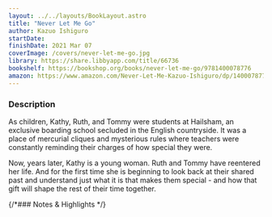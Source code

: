 ```yaml
---
layout: ../../layouts/BookLayout.astro
title: "Never Let Me Go"
author: Kazuo Ishiguro
startDate:
finishDate: 2021 Mar 07
coverImage: /covers/never-let-me-go.jpg
library: https://share.libbyapp.com/title/66736
bookshelf: https://bookshop.org/books/never-let-me-go/9781400078776
amazon: https://www.amazon.com/Never-Let-Me-Kazuo-Ishiguro/dp/1400078776/
---
```


<ReadingTime
  startDate  = {frontmatter.startDate}
  finishDate = {frontmatter.finishDate}
/>

### Description
As children, Kathy, Ruth, and Tommy were students at Hailsham, an exclusive boarding school secluded in the English countryside. It was a place of mercurial cliques and mysterious rules where teachers were constantly reminding their charges of how special they were.

Now, years later, Kathy is a young woman. Ruth and Tommy have reentered her life. And for the first time she is beginning to look back at their shared past and understand just what it is that makes them special - and how that gift will shape the rest of their time together.

{/*### Notes & Highlights */}

<BuyBook
  library   = {frontmatter.library}
  bookshelf = {frontmatter.bookshelf}
  amazon    = {frontmatter.amazon}
/>
